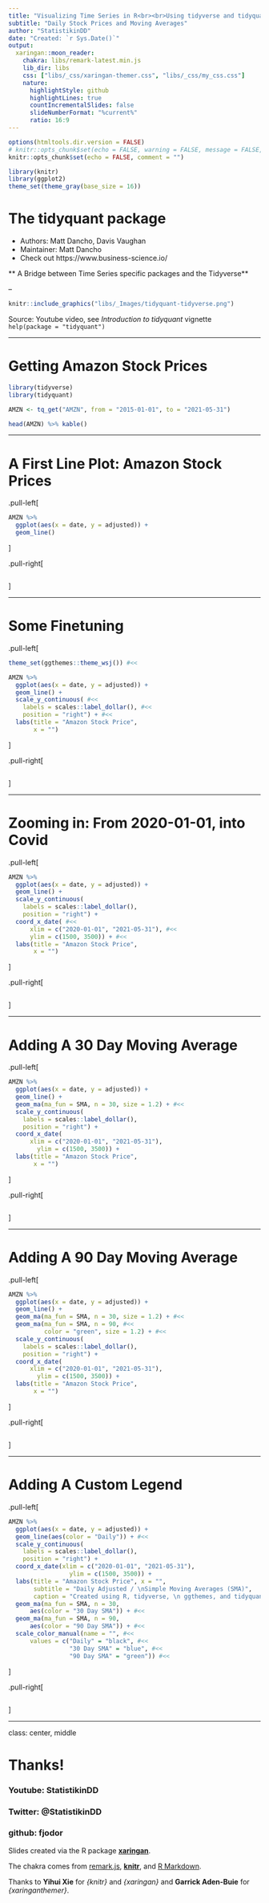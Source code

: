 ---
title: "Visualizing Time Series in R<br><br>Using tidyverse and tidyquant"
subtitle: "Daily Stock Prices and Moving Averages"
author: "StatistikinDD"
date: "Created: `r Sys.Date()`"
output:
  xaringan::moon_reader:
    chakra: libs/remark-latest.min.js
    lib_dir: libs
    css: ["libs/_css/xaringan-themer.css", "libs/_css/my_css.css"]
    nature:
      highlightStyle: github
      highlightLines: true
      countIncrementalSlides: false
      slideNumberFormat: "%current%"
      ratio: 16:9
---

```{r setup, include = FALSE}

options(htmltools.dir.version = FALSE)
# knitr::opts_chunk$set(echo = FALSE, warning = FALSE, message = FALSE, comment = "")
knitr::opts_chunk$set(echo = FALSE, comment = "")

library(knitr)
library(ggplot2)
theme_set(theme_gray(base_size = 16))

```

# The tidyquant package

* Authors: Matt Dancho, Davis Vaughan
* Maintainer: Matt Dancho
* Check out https://www.business-science.io/

** A Bridge between Time Series specific packages and the Tidyverse**

--

```{r, out.height = "75%", out.width = "75%", fig.align = "center"}
knitr::include_graphics("libs/_Images/tidyquant-tidyverse.png")
```

Source: Youtube video, see *Introduction to tidyquant* vignette  
`help(package = "tidyquant")`

---

# Getting Amazon Stock Prices

```{r get-data, echo = TRUE, message = FALSE}

library(tidyverse)
library(tidyquant)

AMZN <- tq_get("AMZN", from = "2015-01-01", to = "2021-05-31")

head(AMZN) %>% kable()

```

---

# A First Line Plot: Amazon Stock Prices

.pull-left[
```{r first-plot, echo = TRUE, eval = FALSE}

AMZN %>%
  ggplot(aes(x = date, y = adjusted)) +
  geom_line() 

```
]

.pull-right[
```{r, ref.label = "first-plot"}
```
]

---

# Some Finetuning

.pull-left[
```{r finetuning, echo = TRUE, eval = FALSE}

theme_set(ggthemes::theme_wsj()) #<<

AMZN %>%
  ggplot(aes(x = date, y = adjusted)) +
  geom_line() +
  scale_y_continuous( #<<
    labels = scales::label_dollar(), #<<
    position = "right") + #<<
  labs(title = "Amazon Stock Price",
       x = "")

```
]

.pull-right[
```{r, ref.label = "finetuning"}
```
]

---

# Zooming in: From 2020-01-01, into Covid

.pull-left[
```{r zoom-in, echo = TRUE, eval = FALSE}

AMZN %>%
  ggplot(aes(x = date, y = adjusted)) +
  geom_line() +
  scale_y_continuous(
    labels = scales::label_dollar(),
    position = "right") +
  coord_x_date( #<<
      xlim = c("2020-01-01", "2021-05-31"), #<<
      ylim = c(1500, 3500)) + #<<
  labs(title = "Amazon Stock Price",
       x = "")
```
]

.pull-right[
```{r, ref.label = "zoom-in"}
```
]

---

# Adding A 30 Day Moving Average

.pull-left[
```{r sma-30, echo = TRUE, eval = FALSE}

AMZN %>%
  ggplot(aes(x = date, y = adjusted)) +
  geom_line() +
  geom_ma(ma_fun = SMA, n = 30, size = 1.2) + #<<
  scale_y_continuous(
    labels = scales::label_dollar(),
    position = "right") +
  coord_x_date( 
      xlim = c("2020-01-01", "2021-05-31"), 
        ylim = c(1500, 3500)) + 
  labs(title = "Amazon Stock Price",
       x = "")
```
]

.pull-right[
```{r, ref.label = "sma-30"}
```
]

---

# Adding A 90 Day Moving Average

.pull-left[
```{r sma-90, echo = TRUE, eval = FALSE}

AMZN %>%
  ggplot(aes(x = date, y = adjusted)) +
  geom_line() +
  geom_ma(ma_fun = SMA, n = 30, size = 1.2) + #<<
  geom_ma(ma_fun = SMA, n = 90, #<<
          color = "green", size = 1.2) + #<<
  scale_y_continuous(
    labels = scales::label_dollar(),
    position = "right") +
  coord_x_date( 
      xlim = c("2020-01-01", "2021-05-31"), 
        ylim = c(1500, 3500)) + 
  labs(title = "Amazon Stock Price",
       x = "")
```
]

.pull-right[
```{r, ref.label = "sma-90"}
```
]

---

# Adding A Custom Legend

.pull-left[
```{r legend, echo = TRUE, eval = FALSE}

AMZN %>%
  ggplot(aes(x = date, y = adjusted)) +
  geom_line(aes(color = "Daily")) + #<<
  scale_y_continuous(
    labels = scales::label_dollar(),
    position = "right") +
  coord_x_date(xlim = c("2020-01-01", "2021-05-31"),
                 ylim = c(1500, 3500)) +
  labs(title = "Amazon Stock Price", x = "",
       subtitle = "Daily Adjusted / \nSimple Moving Averages (SMA)",
       caption = "Created using R, tidyverse, \n ggthemes, and tidyquant") +
  geom_ma(ma_fun = SMA, n = 30,
      aes(color = "30 Day SMA")) + #<<
  geom_ma(ma_fun = SMA, n = 90,
      aes(color = "90 Day SMA")) + #<<
  scale_color_manual(name = "", #<<
      values = c("Daily" = "black", #<<
                 "30 Day SMA" = "blue", #<<
                 "90 Day SMA" = "green")) #<<
```
]

.pull-right[
```{r, ref.label = "legend"}
```
]

---

class: center, middle

# Thanks!

### Youtube: StatistikinDD

### Twitter: @StatistikinDD

### github: fjodor

Slides created via the R package [**xaringan**](https://github.com/yihui/xaringan).

The chakra comes from [remark.js](https://remarkjs.com), [**knitr**](https://yihui.org/knitr), and [R Markdown](https://rmarkdown.rstudio.com).

Thanks to **Yihui Xie** for *{knitr}* and *{xaringan}* and **Garrick Aden-Buie** for *{xaringanthemer}*.
